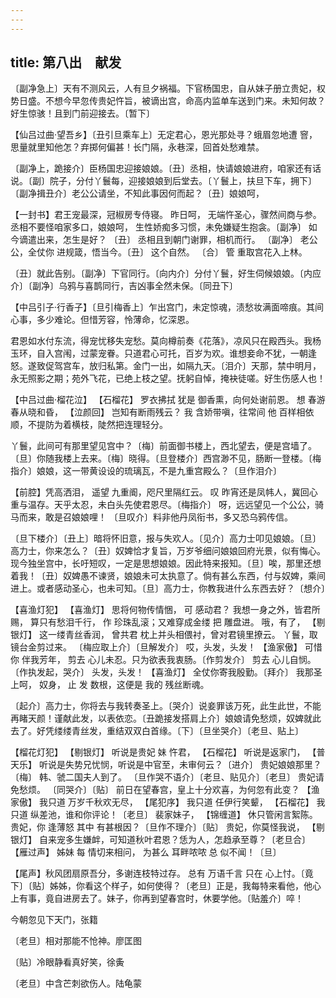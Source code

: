 ```yaml
---
---
---
```

title: 第八出　献发
---



〔副净急上〕天有不测风云，人有旦夕祸福。下官杨国忠，自从妹子册立贵妃，权势日盛。不想今早忽传贵妃忤旨，被谪出宫，命高内监单车送到门来。未知何故？好生惊骇！且到门前迎接去。〔暂下〕



【仙吕过曲·望吾乡】〔丑引旦乘车上〕无定君心，恩光那处寻？蛾眉忽地遭 窨，思量就里知他怎？弃掷何偏甚！长门隔，永巷深，回首处愁难禁。

〔副净上，跪接介〕臣杨国忠迎接娘娘。〔丑〕丞相，快请娘娘进府，咱家还有话说。〔副〕院子，分付丫鬟每，迎接娘娘到后堂去。〔丫鬟上，扶旦下车，拥下〕〔副净揖丑介〕老公公请坐，不知此事因何而起？〔丑〕娘娘呵，



【一封书】君王宠最深，冠椒房专侍寝。 昨日呵， 无端忤圣心，骤然间商与参。 丞相不要怪咱家多口，娘娘呵， 生性娇痴多习惯，未免嫌疑生抱衾。〔副净〕 如今谪遣出来，怎生是好？ 〔丑〕 丞相且到朝门谢罪，相机而行。 〔副净〕 老公公，全仗你 进规箴，悟当今。〔丑〕 这个自然。 〔合〕 管 重取宫花入上林。

〔丑〕就此告别。〔副净〕下官同行。〔向内介〕分付丫鬟，好生伺候娘娘。〔内应介〕〔副净〕乌鸦与喜鹊同行，吉凶事全然未保。〔同丑下〕



【中吕引子·行香子】〔旦引梅香上〕乍出宫门，未定惊魂，渍愁妆满面啼痕。其间心事，多少难论。但惜芳容，怜薄命，忆深恩。

君恩如水付东流，得宠忧移失宠愁。莫向樽前奏《花落》，凉风只在殿西头。我杨玉环，自入宫闱，过蒙宠眷。只道君心可托，百岁为欢。谁想妾命不犹，一朝逢怒。遂致促驾宫车，放归私第。金门一出，如隔九天。〔泪介〕天那，禁中明月，永无照影之期；苑外飞花，已绝上枝之望。抚躬自悼，掩袂徒嗟。好生伤感人也！



【中吕过曲·榴花泣】 【石榴花】 罗衣拂拭 犹是 御香熏，向何处谢前恩。 想 春游春从晓和昏， 【泣颜回】 岂知有断雨残云？ 我 含娇带嗔，往常间 他 百样相依顺，不提防为着横枝，陡然把连理轻分。

丫鬟，此间可有那里望见宫中？〔梅〕前面御书楼上，西北望去，便是宫墙了。〔旦〕你随我楼上去来。〔梅〕晓得。〔旦登楼介〕西宫渺不见，肠断一登楼。〔梅指介〕娘娘，这一带黄设设的琉璃瓦，不是九重宫殿么？〔旦作泪介〕



【前腔】凭高洒泪， 遥望 九重阍，咫尺里隔红云。 叹 昨宵还是凤帏人，冀回心重与温存。天乎太忍，未白头先使君恩尽。〔梅指介〕 呀，远远望见一个公公，骑马而来，敢是召娘娘哩！ 〔旦叹介〕料非他丹凤衔书，多又恐乌鸦传信。

〔旦下楼介〕〔丑上〕暗将怀旧意，报与失欢人。〔见介〕高力士叩见娘娘。〔旦〕高力士，你来怎么？〔丑〕奴婢恰才复旨，万岁爷细问娘娘回府光景，似有悔心。现今独坐宫中，长吁短叹，一定是思想娘娘。因此特来报知。〔旦〕唉，那里还想着我！〔丑〕奴婢愚不谏贤，娘娘未可太执意了。倘有甚么东西，付与奴婢，乘间进上。或者感动圣心，也未可知。〔旦〕高力士，你教我进什么东西去好？〔想介〕



【喜渔灯犯】 【喜渔灯】 思将何物传情悃， 可 感动君？ 我想一身之外，皆君所赐， 算只有愁泪千行， 作 珍珠乱滚；又难穿成金缕 把 雕盘进。 哦，有了， 【剔银灯】 这一缕青丝香润， 曾共君 枕上并头相偎衬，曾对君镜里撩云。 丫鬟，取镜台金剪过来。 〔梅应取上介〕〔旦解发介〕 哎，头发，头发！ 【渔家傲】 可惜你 伴我芳年， 剪去 心儿未忍。只为欲表我衷肠。〔作剪发介〕 剪去 心儿自悯。〔作执发起，哭介〕 头发，头发！ 【喜渔灯】 全仗你寄我殷勤。〔拜介〕 我那圣上呵， 奴身， 止 发 数根，这便是 我的 残丝断魂。

〔起介〕高力士，你将去与我转奏圣上。〔哭介〕说妾罪该万死，此生此世，不能再睹天颜！谨献此发，以表依恋。〔丑跪接发搭肩上介〕娘娘请免愁烦，奴婢就此去了。好凭缕缕青丝发，重结双双白首缘。〔下〕〔旦坐哭介〕〔老旦、贴上〕



【榴花灯犯】 【剔银灯】 听说是贵妃 妹 忤君， 【石榴花】 听说是返家门， 【普天乐】 听说是失势兄忧悯，听说是中官至，未审何云？〔进介〕 贵妃娘娘那里？ 〔梅〕 韩、虢二国夫人到了。 〔旦作哭不语介〕〔老旦、贴见介〕〔老旦〕 贵妃请免愁烦。 〔同哭介〕〔贴〕 前日在望春宫，皇上十分欢喜，为何忽有此变？ 【渔家傲】 我只道 万岁千秋欢无尽， 【尾犯序】 我只道 任伊行笑颦， 【石榴花】 我只道 纵差池，谁和你评论！〔老旦〕 裴家妹子， 【锦缠道】 休只管闲言絮陈。 贵妃，你 逢薄怒 其中 有甚根因？〔旦作不理介〕〔贴〕 贵妃，你莫怪我说， 【剔银灯】 自来宠多生嫌衅，可知道秋叶君恩？恁为人，怎趋承至尊？〔老旦合〕 【雁过声】 姊妹 每 情切来相问， 为甚么 耳畔哝哝 总 似不闻！〔旦〕

【尾声】秋风团扇原吾分，多谢连枝特过存。 总有 万语千言 只在 心上忖。〔竟下〕〔贴〕姊姊，你看这个样子，如何使得？〔老旦〕正是，我每特来看他，他心上有事，竟自进房去了。妹子，你再到望春宫时，休要学他。〔贴羞介〕啐！

今朝忽见下天门，张籍





〔老旦〕相对那能不怆神。廖匡图



〔贴〕冷眼静看真好笑，徐夤



〔老旦〕中含芒刺欲伤人。陆龟蒙